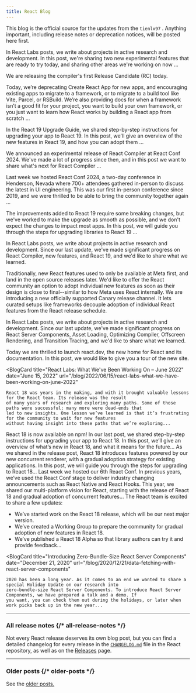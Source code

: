```yaml
---
title: React Blog
---
```


<Intro>

This blog is the official source for the updates from the `tienlx97` . Anything important, including release notes or deprecation notices, will be posted here first.

</Intro>

<div className="sm:-mx-5 flex flex-col gap-5 mt-12">

  <BlogCard image="/images/og-home.jpg" title="React Labs: View Transitions, Activity, and more" date="April 23, 2025" url="/blog/2025/04/23/react-labs-view-transitions-activity-and-more">

  In React Labs posts, we write about projects in active research and development. In this post, we're sharing two new experimental features that are ready to try today, and sharing other areas we're working on now ...

  </BlogCard>

  <BlogCard title="React Compiler RC" date="April 21, 2025" url="/blog/2025/04/21/react-compiler-rc">

  We are releasing the compiler's first Release Candidate (RC) today.

  </BlogCard>

  <BlogCard title="Sunsetting Create React App" date="February 14, 2025" url="/blog/2025/02/14/sunsetting-create-react-app">

  Today, we’re deprecating Create React App for new apps, and encouraging existing apps to migrate to a framework, or to migrate to a build tool like Vite, Parcel, or RSBuild. We’re also providing docs for when a framework isn’t a good fit for your project, you want to build your own framework, or you just want to learn how React works by building a React app from scratch ...

  </BlogCard>

  <BlogCard title="React v19 " date="December 5, 2024" url="/blog/2024/12/05/react-19">

  In the React 19 Upgrade Guide, we shared step-by-step instructions for upgrading your app to React 19. In this post, we'll give an overview of the new features in React 19, and how you can adopt them ...

  </BlogCard>

  <BlogCard title="React Compiler Beta Release" date="October 21, 2024" url="/blog/2024/10/21/react-compiler-beta-release">

  We announced an experimental release of React Compiler at React Conf 2024. We've made a lot of progress since then, and in this post we want to share what's next for React Compiler ...

  </BlogCard>

  <BlogCard title="React Conf 2024 Recap" date="May 22, 2024" url="/blog/2024/05/22/react-conf-2024-recap">

  Last week we hosted React Conf 2024, a two-day conference in Henderson, Nevada where 700+ attendees gathered in-person to discuss the latest in UI engineering. This was our first in-person conference since 2019, and we were thrilled to be able to bring the community together again ...

  </BlogCard>

  <BlogCard title="React 19 Upgrade Guide" date="April 25, 2024" url="/blog/2024/04/25/react-19-upgrade-guide">

  The improvements added to React 19 require some breaking changes, but we've worked to make the upgrade as smooth as possible, and we don't expect the changes to impact most apps. In this post, we will guide you through the steps for upgrading libraries to React 19 ...

  </BlogCard>

  <BlogCard title="React Labs: What We've Been Working On – February 2024" date="February 15, 2024" url="/blog/2024/02/15/react-labs-what-we-have-been-working-on-february-2024">

  In React Labs posts, we write about projects in active research and development. Since our last update, we've made significant progress on React Compiler, new features, and React 19, and we'd like to share what we learned.

  </BlogCard>

  <BlogCard title="React Canaries: Incremental Feature Rollout Outside Meta" date="May 3, 2023" url="/blog/2023/05/03/react-canaries">

  Traditionally, new React features used to only be available at Meta first, and land in the open source releases later. We'd like to offer the React community an option to adopt individual new features as soon as their design is close to final--similar to how Meta uses React internally. We are introducing a new officially supported Canary release channel. It lets curated setups like frameworks decouple adoption of individual React features from the React release schedule.

  </BlogCard>

  <BlogCard title="React Labs: What We've Been Working On – March 2023" date="March 22, 2023" url="/blog/2023/03/22/react-labs-what-we-have-been-working-on-march-2023">

  In React Labs posts, we write about projects in active research and development. Since our last update, we've made significant progress on React Server Components, Asset Loading, Optimizing Compiler, Offscreen Rendering, and Transition Tracing, and we'd like to share what we learned.

  </BlogCard>

  <BlogCard title="Introducing react.dev" date="March 16, 2023" url="/blog/2023/03/16/introducing-react-dev">

  Today we are thrilled to launch react.dev, the new home for React and its documentation. In this post, we would like to give you a tour of the new site.

  </BlogCard>

  <BlogCard
    title="React Labs: What We've Been Working On – June 2022"
    date="June 15, 2022"
    url="/blog/2022/06/15/react-labs-what-we-have-been-working-on-june-2022"
  >
    React 18 was years in the making, and with it brought valuable lessons for the React team. Its release was the result
    of many years of research and exploring many paths. Some of those paths were successful; many more were dead-ends that
    led to new insights. One lesson we’ve learned is that it’s frustrating for the community to wait for new features
    without having insight into these paths that we’re exploring...
  </BlogCard>

  <BlogCard title="React v18.0" date="March 29, 2022" url="/blog/2022/03/29/react-v18">
    React 18 is now available on npm! In our last post, we shared step-by-step instructions for upgrading your app to
    React 18. In this post, we’ll give an overview of what’s new in React 18, and what it means for the future...
  </BlogCard>

  <BlogCard title="How to Upgrade to React 18" date="March 8, 2022" url="/blog/2022/03/08/react-18-upgrade-guide">
    As we shared in the release post, React 18 introduces features powered by our new concurrent renderer, with a gradual
    adoption strategy for existing applications. In this post, we will guide you through the steps for upgrading to React
    18...
  </BlogCard>

  <BlogCard title="React Conf 2021 Recap" date="December 17, 2021" url="/blog/2021/12/17/react-conf-2021-recap">
    Last week we hosted our 6th React Conf. In previous years, we’ve used the React Conf stage to deliver industry
    changing announcements such as React Native and React Hooks. This year, we shared our multi-platform vision for React,
    starting with the release of React 18 and gradual adoption of concurrent features...
  </BlogCard>

  <BlogCard title="The Plan for React 18" date="June 8, 2021" url="/blog/2021/06/08/the-plan-for-react-18">
  The React team is excited to share a few updates:

  - We’ve started work on the React 18 release, which will be our next major version.
  - We’ve created a Working Group to prepare the community for gradual adoption of new features in React 18.
  - We’ve published a React 18 Alpha so that library authors can try it and provide feedback...
  </BlogCard>

  <BlogCard
    title="Introducing Zero-Bundle-Size React Server Components"
    date="December 21, 2020"
    url="/blog/2020/12/21/data-fetching-with-react-server-components"
  >
    2020 has been a long year. As it comes to an end we wanted to share a special Holiday Update on our research into
    zero-bundle-size React Server Components. To introduce React Server Components, we have prepared a talk and a demo. If
    you want, you can check them out during the holidays, or later when work picks back up in the new year...
  </BlogCard>

</div>

---

### All release notes {/* all-release-notes */}

Not every React release deserves its own blog post, but you can find a detailed changelog for every release in the [`CHANGELOG.md`](https://github.com/facebook/react/blob/main/CHANGELOG.md) file in the React repository, as well as on the [Releases](https://github.com/facebook/react/releases) page.

---

### Older posts {/* older-posts */}

See the [older posts.](https://reactjs.org/blog/all.html)

<div className="h-12"></div>
